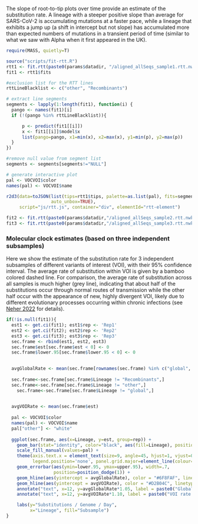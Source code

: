
The slope of root-to-tip plots over time provide an estimate of the substitution rate.
A lineage with a steeper positive slope than average for SARS-CoV-2 is accumulating mutations at a faster pace, while a lineage that exhibits a jump up (a shift in intercept but not slope) has accumulated more than expected numbers of mutations in a transient period of time (similar to what we saw with Alpha when it first appeared in the UK).

```{r message=FALSE, echo=F, warning=F}
require(MASS, quietly=T)

source("scripts/fit-rtt.R")
rtt1 <- fit.rtt(paste0(params$datadir, "/aligned_allSeqs_sample1.rtt.nwk"))
fit1 <- rtt1$fits

#exclusion list for the RTT lines
rttLineBlacklist <- c("other", "Recombinants")

# extract line segments
segments <- lapply(1:length(fit1), function(i) {
  pango <- names(fit1)[i]
  if (!(pango %in% rttLineBlacklist)){

      p <- predict(fit1[[i]])
      x <- fit1[[i]]$model$x
      list(pango=pango, x1=min(x), x2=max(x), y1=min(p), y2=max(p))
  }
})

#remove null value from segment list
segments <- segments[segments!="NULL"]

# generate interactive plot
pal <- VOCVOI$color
names(pal) <- VOCVOI$name

r2d3(data=toJSON(list(tips=rtt1$tips, palette=as.list(pal), fits=segments), 
                 auto_unbox=TRUE), 
     script="js/rtt.js", container="div", elementId="rtt-element")
```


```{r message=FALSE, echo=F, warning=F}
fit2 <- fit.rtt(paste0(params$datadir,"/aligned_allSeqs_sample2.rtt.nwk"))$fits
fit3 <- fit.rtt(paste0(params$datadir,"/aligned_allSeqs_sample3.rtt.nwk"))$fits
```


### Molecular clock estimates (based on three independent subsamples)

Here we show the estimate of the substitution rate for 3 independent subsamples of different variants of interest (VOI), with their 95% confidence interval. The average rate of substitution within VOI is given by a bamboo colored dashed line.  For comparison, the average rate of substitution across all samples is much higher (grey line), indicating that about half of the substitutions occur through normal routes of transmission while the other half occur with the appearance of new, highly divergent VOI, likely due to different evolutionary processes occurring within chronic infections (see [Neher 2022](https://academic.oup.com/ve/article/8/2/veac113/6887176) for details).

```{r message=FALSE, echo=F, warning=F}

if(!is.null(fit1)){
  est1 <- get.ci(fit1); est1$rep <- 'Rep1'
  est2 <- get.ci(fit2); est2$rep <- 'Rep2'
  est3 <- get.ci(fit3); est3$rep <- 'Rep3'
  sec.frame <- rbind(est1, est2, est3)
  sec.frame$est[sec.frame$est < 0] <- 0
  sec.frame$lower.95[sec.frame$lower.95 < 0] <- 0

  
  avgGlobalRate <- mean(sec.frame[rownames(sec.frame) %in% c("global", "global1", "global2"),]$est)
  
  sec.frame<-sec.frame[sec.frame$Lineage != "Recombinants",]
  sec.frame<-sec.frame[sec.frame$Lineage != "other",]
    sec.frame<-sec.frame[sec.frame$Lineage != "global",]

  
  avgVOIRate <- mean(sec.frame$est)
  
  pal <- VOCVOI$color
  names(pal) <- VOCVOI$name
  pal["other"] <- "white"
  
  ggplot(sec.frame, aes(x=Lineage, y=est, group=rep)) + 
    geom_bar(stat="identity", color="black", aes(fill=Lineage), position='dodge') + 
    scale_fill_manual(values=pal) + 
    theme(axis.text.x = element_text(size=9, angle=45, hjust=1, vjust=0.95),
          legend.position='none', panel.grid.major=element_line(colour="grey90")) + 
    geom_errorbar(aes(ymin=lower.95, ymax=upper.95), width=.7,
                  position=position_dodge(1)) +
    geom_hline(aes(yintercept = avgGlobalRate), color = "#6F8FAF", linetype = "dashed", size =1) +
    geom_hline(aes(yintercept = avgVOIRate), color = "#D2B04C", linetype = "twodash", size =1) +
    annotate("text", x=12, y=avgGlobalRate*1.05, label = paste0("Global rate (", round(avgGlobalRate,2), ")"), color = "#6F8FAF") +
    annotate("text", x=12, y=avgVOIRate*1.10, label = paste0("VOI rate (", round(avgVOIRate,2), ")"), color = "#D2B04C") +

    labs(y="Substitutions / Genome / Day",
         x="Lineage", fill="Subsample") 
}

```


